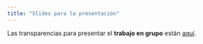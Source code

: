 ---
title: "Slides para la presentación"
---

Las transparencias para presentar el **trabajo en grupo** están [aquí](my_slides_BigData.qmd){target="_blank"}. 